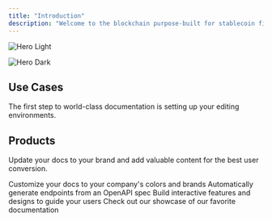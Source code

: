 ```yaml
---
title: "Introduction"
description: "Welcome to the blockchain purpose-built for stablecoin finance"
---
```


<img
  className="block dark:hidden"
  src="/images/hero-light.png"
  alt="Hero Light"
/>

<img
  className="hidden dark:block"
  src="/images/hero-dark.png"
  alt="Hero Dark"
/>

## Use Cases

The first step to world-class documentation is setting up your editing environments.

<CardGroup cols={2}>
  <Card title="Payments" icon="sparkles">
    
  </Card>
  <Card title="Financial Services" icon="sparkles">
    
  </Card>
  <Card title="Tokenization" icon="sparkles">
    
  </Card>
  <Card title="Capital Markets" icon="sparkles">
    
  </Card>
</CardGroup>

## Products

Update your docs to your brand and add valuable content for the best user conversion.

<CardGroup cols={2}>
  <Card title="Wallets" icon="palette" href="https://mintlify.com/docs/settings/global">
    Customize your docs to your company's colors and brands
  </Card>
  <Card title="Contracts" icon="code" href="https://mintlify.com/docs/api-playground/openapi">
    Automatically generate endpoints from an OpenAPI spec
  </Card>
  <Card title="Paymaster" icon="screwdriver-wrench" href="https://mintlify.com/docs/content/components/accordions">
    Build interactive features and designs to guide your users
  </Card>
  <Card title="CCTP" icon="stars" href="https://mintlify.com/customers">
    Check out our showcase of our favorite documentation
  </Card>
</CardGroup>